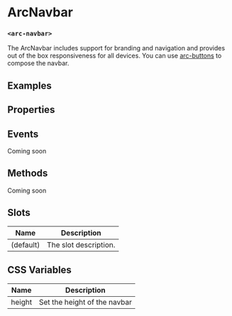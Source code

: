 
<Meta title="ArcNavbar" component='arc-navbar' />

# ArcNavbar
### `<arc-navbar>`

The ArcNavbar includes support for branding and navigation and provides out of the box responsiveness for all devices.
You can use [arc-buttons](?path=/story/arcbutton--tab) to compose the navbar.

## Examples
<Canvas>
  <Story name="Default" story={stories.Default} />
</Canvas>

## Properties
<ArgsTable story="Default" />

## Events
Coming soon

## Methods
Coming soon

## Slots

| Name         | Description                                               |
|--------------|-----------------------------------------------------------|
| (default)    | The slot description.                                     |

## CSS Variables

| Name             | Description                                           |
|------------------|-------------------------------------------------------|
| height           | Set the height of the navbar                          |
